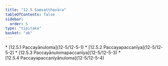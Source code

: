 ```yaml
---
title: "12.5 Saṃsaṭṭhavāra"
tableOfContents: false
sidebar:
  order: 5
type: "tipitaka"
basket: "ab"
---
```



<DynamicBreadcrumb />



<TableOfContents>
* [12.5.1 Paccayānuloma](12-5/12-5-1)
* [12.5.2 Paccayapaccanīya](12-5/12-5-2)
* [12.5.3 Paccayānulomapaccanīya](12-5/12-5-3)
* [12.5.4 Paccayapaccanīyānuloma](12-5/12-5-4)
</TableOfContents>